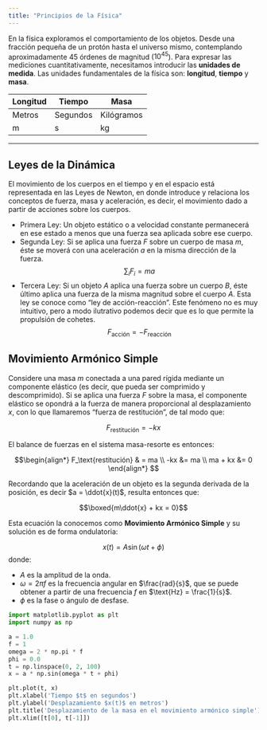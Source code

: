 ```yaml
---
title: "Principios de la Física"
---
```


En la física exploramos el comportamiento de los objetos. Desde una fracción pequeña de un protón hasta el universo mismo, contemplando aproximadamente 45 órdenes de magnitud ($10^{45}$). Para expresar las mediciones cuantitativamente, necesitamos introducir las **unidades de medida**. Las unidades fundamentales de la física son: **longitud**, **tiempo** y **masa**.

| Longitud | Tiempo | Masa |
|----------|--------|------|
| Metros | Segundos | Kilógramos |
| m | s | kg |

--- 

## Leyes de la Dinámica

El movimiento de los cuerpos en el tiempo y en el espacio está representada en las Leyes de Newton, en donde introduce y relaciona los conceptos de fuerza, masa y aceleración, es decir, el movimiento dado a partir de acciones sobre los cuerpos.

+ Primera Ley: Un objeto estático o a velocidad constante permanecerá en ese estado a menos que una fuerza sea aplicada sobre ese cuerpo.
+ Segunda Ley: Si se aplica una fuerza $F$ sobre un cuerpo de masa $m$, éste se moverá con una aceleración $a$ en la misma dirección de la fuerza. $$\sum_{i}F_i = ma$$
+ Tercera Ley: Si un objeto $A$ aplica una fuerza sobre un cuerpo $B$, éste último aplica una fuerza de la misma magnitud sobre el cuerpo $A$. Esta ley se conoce como "ley de acción-reacción". Este fenómeno no es muy intuitivo, pero a modo ilutrativo podemos decir que es lo que permite la propulsión de cohetes.
$$F_\text{acción} = - F_\text{reacción}$$

## Movimiento Armónico Simple

Considere una masa $m$ conectada a una pared rígida mediante un componente elástico (es decir, que pueda ser comprimido y descomprimido). Si se aplica una fuerza $F$ sobre la masa, el componente elástico se opondrá a la fuerza de manera proporcional al desplazamiento $x$, con lo que llamaremos "fuerza de restitución", de tal modo que: 

$$F_\text{restitución} = -kx$$

El balance de fuerzas en el sistema masa-resorte es entonces:

$$\begin{align*}
F_\text{restitución} & = ma \\
-kx &= ma \\
ma + kx &= 0
\end{align*}
$$

Recordando que la aceleración de un objeto es la segunda derivada de la posición, es decir $a = \ddot{x}(t)$, resulta entonces que:

$$\boxed{m\ddot{x} + kx = 0}$$

Esta ecuación la conocemos como **Movimiento Armónico Simple** y su solución es de forma ondulatoria:

$$x(t) = A\sin(\omega t + \phi)$$
donde:

+ $A$ es la amplitud de la onda.
+ $\omega=2\pi f$ es la frecuencia angular en $\frac{rad}{s}$, que se puede obtener a partir de una frecuencia $f$ en $\text{Hz} = \frac{1}{s}$.
+ $\phi$ es la fase o ángulo de desfase.

```python
import matplotlib.pyplot as plt
import numpy as np

a = 1.0
f = 1
omega = 2 * np.pi * f
phi = 0.0
t = np.linspace(0, 2, 100)
x = a * np.sin(omega * t + phi)

plt.plot(t, x)
plt.xlabel('Tiempo $t$ en segundos')
plt.ylabel('Desplazamiento $x(t)$ en metros')
plt.title('Desplazamiento de la masa en el movimiento armónico simple')
plt.xlim([t[0], t[-1]])
```

<!--
<details>
<summary>Principios de la Dinámica</summary>


## Principios de la Dinámica

La posición de un cuerpo en un espacio se puede representar como en un **vector** en el espacio (para mayor simplicidad lo representaremos en un plano 2D). Si definimos un punto $r$ cuyas coordenadas $(r_x, r_y)$ dependen del tiempo, entonces:

$$\vec{r} = (r_x(t), r_y(t))$$

Si el cuerpo cambia de posición, lo hace en un tiempo determinado, de modo que aquel cambio de posición respecto del tiempo es llamado **velocidad** y se define como:

$$\vec{v}(r) = \dfrac{\Delta r}{\Delta t} = \dfrac{r_2 - r_1}{t_2 - t_1}$$

Además es de mucho interés conocer cómo la velocidad varía con el tiempo. Por ejemplo un bus frenando posee velocidad pero ésta va decayendo con el tiempo, o bien, si el bus va acelerando, significa que tiene velocidad y además ésta va aumentando con el tiempo. Podemos expresar matemáticamente esto como:

$$\vec{a} = \dfrac{\Delta v}{\Delta t}$$

Dentro de las conclusiones de la física del movimiento, tenemos que:

* El signo de las componentes de los vectores muestran la dirección del vector.
* Si $\vec{a}=\vec{0}$ y $\vec{v}\neq\vec{0}$, entonces el cuerpo está movíéndose en velocidad constante. 
* Si $\vec{a}=\vec{0}$ y $\vec{v} = \vec{0}$, entonces el cuerpo está en reposo (sin movimiento).

</details>
-->